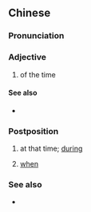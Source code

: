 ==Chinese==
{{zh-forms|s=𠮶阵|alt=哥陣:go1 zan6}}

===Pronunciation===
{{zh-pron
|c=go2 zan6
|cat=a,postp
}}

===Adjective===
{{zh-adj}}

# {{lb|zh|Cantonese}} of the time
#: {{zh-x|嗰陣 嘅 總統 真係 同 奧巴馬 差唔多。|The president '''of the time''' was really not that different from Obama.|C}}

====See also====
* {{zh-l|當時}}

===Postposition===
{{zh-post}} {{attention|yue|is this PoS right?}}

# {{lb|zh|Cantonese}} at that time; [[during]]
#: {{zh-x|宋朝 嗰陣|during the Song Dynasty|C}}
# {{lb|zh|Cantonese}} [[when]]
#: {{zh-x|人 睏{fan3}覺 嗰陣 有時 會 發夢。|'''When''' people sleep they sometimes see dreams.|C|ref='''2007''', ''Cantonese Wikipedia'', [[w:zh-yue:瞓覺|瞓覺]]}}
#: {{zh-x|即食麵 係 將 麵 壓 成 一塊，用 棕櫚油 炸 到 佢 硬 晒，到 食 嗰陣 就 只{zi2} 需要 用 滾水 一 淥，溶 咗 啲 棕櫚油，兩 三 分鐘 就 食得。|Instant noodles are noodles compressed into a slab and fried in palm oil until solid, and '''when''' it is eaten, one only needs to boil water and dissolve the palm oil, and it is edible in two or three minutes.|C|ref='''2010''', ''Cantonese Wikipedia'', [[w:zh-yue:即食麪|即食麪]]}}
#: {{zh-x|搵嘢 嗰陣 出錯：家下 太 多 人 搵 緊 嘢，麻煩 遲啲 再 試過。|An error has occurred '''while''' searching: Search is currently too busy. Please try again later.|C|ref=MediaWiki}}

===See also===
* {{zh-l|嗰陣時}}